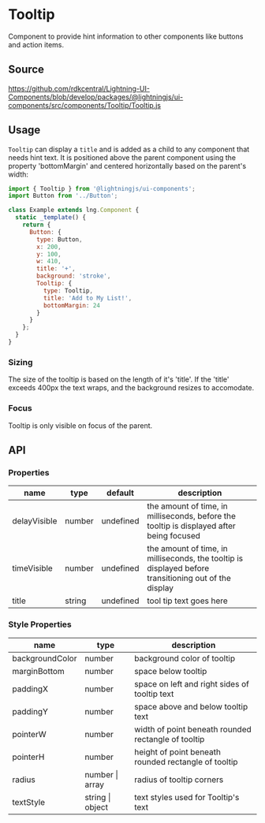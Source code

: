 
# Tooltip

Component to provide hint information to other components like buttons and action items.

## Source

https://github.com/rdkcentral/Lightning-UI-Components/blob/develop/packages/@lightningjs/ui-components/src/components/Tooltip/Tooltip.js

## Usage

`Tooltip` can display a `title` and is added as a child to any component that needs hint text. It is positioned above the parent component using the property 'bottomMargin' and centered horizontally based on the parent's width:

```js
import { Tooltip } from '@lightningjs/ui-components';
import Button from '../Button';

class Example extends lng.Component {
  static _template() {
    return {
      Button: {
        type: Button,
        x: 200,
        y: 100,
        w: 410,
        title: '+',
        background: 'stroke',
        Tooltip: {
          type: Tooltip,
          title: 'Add to My List!',
          bottomMargin: 24
        }
      }
    };
  }
}
```

<Canvas>
  <Story id="utilities-tooltip--basic" />
</Canvas>

### Sizing

The size of the tooltip is based on the length of it's 'title'. If the 'title' exceeds 400px the text wraps, and the background resizes to accomodate.

### Focus

Tooltip is only visible on focus of the parent.

## API

### Properties

| name         | type   | default   | description                                                                                           |
| ------------ | ------ | --------- | ----------------------------------------------------------------------------------------------------- |
| delayVisible | number | undefined | the amount of time, in milliseconds, before the tooltip is displayed after being focused              |
| timeVisible  | number | undefined | the amount of time, in milliseconds, the tooltip is displayed before transitioning out of the display |
| title        | string | undefined | tool tip text goes here                                                                               |

### Style Properties

| name            | type             | description                                          |
| --------------- | ---------------- | ---------------------------------------------------- |
| backgroundColor | number           | background color of tooltip                          |
| marginBottom    | number           | space below tooltip                                  |
| paddingX        | number           | space on left and right sides of tooltip text        |
| paddingY        | number           | space above and below tooltip text                   |
| pointerW        | number           | width of point beneath rounded rectangle of tooltip  |
| pointerH        | number           | height of point beneath rounded rectangle of tooltip |
| radius          | number \| array  | radius of tooltip corners                            |
| textStyle       | string \| object | text styles used for Tooltip's text                  |

